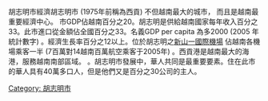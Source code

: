 {{mergeto|胡志明市||date=2021-10-17}}

胡志明市經濟胡志明市 (1975年前稱為西貢) 不但越南最大的城市， 而且是越南最重要經濟中心。
市GDP佔越南百分之20。胡志明是供給越南國家每年收入百分之33。此市進口從金額佔全國百分之33。名義GDP per capita 為多2000 (2005 年統計數字) 。經濟生長率百分之12以上。位於胡志明之[[新山一國際機場|新山一國際機場]] 佔越南各機場乘客一半 (7百萬對14越南百萬航空乘客于2005年) 。西貢港是越南最大的海港，服務越南南部區域。 。胡志明市發展中，華人共同是最重要要素。住在此市的華人具有40萬多口人，但是他們又是百分之30公司的主人。
[[Category:_胡志明市|Category: 胡志明市]]